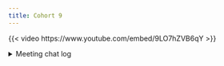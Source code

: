 ```yaml
---
title: Cohort 9
---
```


{{< video https://www.youtube.com/embed/9LO7hZVB6qY >}}

<details>

<summary>Meeting chat log</summary>
```
00:03:07	Olivier Leroy:	Vintage dessert recipe
00:04:46	Olivier Leroy:	https://tenmorebites.com/2015/09/26/skunk/
00:07:34	Olivier Leroy:	https://en.wikipedia.org/wiki/Ambrosia_(fruit_salad)
00:10:37	Olivier Leroy:	start
00:12:27	Olivier Leroy:	In my mind a list is a recursive vector
00:13:41	Steffi LaZerte (she/her):	"Vectors come in two flavours: atomic vectors and lists" Chp 3 Introduction
00:13:49	Olivier Leroy:	Reacted to ""Vectors come in two..." with 👍
00:13:55	Gabby Palomo Munoz:	Reacted to ""Vectors come in two..." with 💯
00:14:32	Gabby Palomo Munoz:	There's also map_dfr or something? I think it's deprecated but it's still there... right?
00:14:58	Jeffrey Stevens:	Replying to "There's also map_dfr..."

I think it is superceded rather than deprecated.
00:15:19	Gabby Palomo Munoz:	Replying to "There's also map_dfr..."

@Jeffrey Stevens what's the difference?
00:15:44	Jeffrey Stevens:	Replying to "There's also map_dfr..."

Deprecated will eventually go away. Superceded is maintained but there is a betterr way to do it.
00:15:46	Steffi LaZerte (she/her):	Replying to "There's also map_dfr..."

Yes, but as you said, not recommended because it is confusing as it implies it acts like map_lgl etc., but it doesn't. I've never really understood it 😅
00:15:59	Gabby Palomo Munoz:	Reacted to "Deprecated will even..." with 😍
00:16:18	Derek Sollberger (he/him):	Reacted to "Deprecated will even..." with 😍
00:16:58	Gabby Palomo Munoz:	Reacted to "Yes, but as you said..." with 👍🏻
00:17:55	Steffi LaZerte (she/her):	I was so happy to learn that ~ is pronounced "twiddle" that I ran into my spouses office to share 😂
00:18:06	Olivier Leroy:	Tilda also
00:18:24	Jeffrey Stevens:	Reacted to "I was so happy to le..." with ➕
00:18:34	Derek Sollberger (he/him):	Reacted to "I was so happy to le..." with ➕
00:19:56	Steffi LaZerte (she/her):	However, using the ... is now not encouraged (map gives you a message/warning if you do, I think)
00:20:00	Olivier Leroy:	I am not an huge fan of the formula syntax, it use a lot of metaprogramming to works and I am always afraid I misunderstood it
00:20:43	Olivier Leroy:	I used that anonymous function a lot” (length(unique(x)))
00:22:02	Steffi LaZerte (she/her):	I really like the new R anonymous syntax: \(x) length(unique(x)) Still compact, but allows you to set your own argument names
00:22:38	Olivier Leroy:	Reacted to "I really like the ne..." with 👍
00:22:47	Gabby Palomo Munoz:	Replying to "I really like the ne..."

All of this is so confusing to me because is it function(x), ~, or \(x)
00:22:55	Gabby Palomo Munoz:	Replying to "I really like the ne..."

Too many ways to say the same thing. I get confused.
00:23:04	Derek Sollberger (he/him):	Reacted to "All of this is so co..." with 👍
00:23:34	Steffi LaZerte (she/her):	Replying to "I really like the ne..."

They are all equivalent, with the exception of in ~ you have to use the built-in argument names, in function(x) or \(x) you choose the argument name. I.e. you can say function(my_arg) or \(my_arg) for example.
00:25:06	Jeffrey Stevens:	I was very happy to see the explanation of . vs .x vs ..1
00:25:25	Gabby Palomo Munoz:	Replying to "I was very happy to ..."

They just lost me with ..1
00:25:30	Olivier Leroy:	Reacted to "I was very happy to ..." with 👍
00:25:59	Olivier Leroy:	Here is “.” Is the place holder ?
00:26:02	Jeffrey Stevens:	Replying to "I was very happy to ..."

. is for one argument
.x and .y are for two arguments
..1, ..2, ..3 etc are for more arguments
00:26:03	Olivier Leroy:	unsure
00:26:09	Steffi LaZerte (she/her):	Replying to "I was very happy to ..."

It's a way of referring to the arguments by position, when you might have up to n arguments. It's much more relevant with the pmap family.
00:26:25	Steffi LaZerte (she/her):	Replying to "I was very happy to ..."

..1, ..2, ..., ..n
00:27:09	Steffi LaZerte (she/her):	Replying to "Here is “.” Is the p..."

. is the argument 😅
00:27:51	Olivier Leroy:	Replying to "Here is “.” Is the p..."

Ouch
00:28:48	Olivier Leroy:	Good trial/error!
00:28:52	Steffi LaZerte (she/her):	Replying to "Here is “.” Is the p..."

Which is why we shouldn't use it... So confusing!
00:28:58	Jeffrey Stevens:	Reacted to "Good trial/error!" with ➕
00:29:02	Steffi LaZerte (she/her):	Reacted to "Good trial/error!" with ➕
00:33:14	Steffi LaZerte (she/her):	I use map() all the time, but had never heard of modify(), I'm so happy! I think I can use that a lot in future.
00:33:27	Olivier Leroy:	One quick point purrr::map is diff than base::Map
00:33:45	Steffi LaZerte (she/her):	Reacted to "One quick point purr..." with 👍🏻
00:36:14	Olivier Leroy:	powering
00:37:25	Olivier Leroy:	I did not about this one and will prob use it
00:38:43	Steffi LaZerte (she/her):	There is the furrr package which impliments parallized purrr functions
00:41:33	Steffi LaZerte (she/her):	Messages prove that it worked 😉
00:43:36	Olivier Leroy:	Useful in simulation (sadly I am not doing much of that now ..)
00:44:10	Steffi LaZerte (she/her):	I saw this usage of pmap in a conference presentation last year and it totally blew my mind 🤯
00:44:20	Olivier Leroy:	Reacted to "I saw this usage of ..." with 👍
00:44:26	Olivier Leroy:	Replying to "I saw this usage of ..."

Still blew mine
00:44:32	Steffi LaZerte (she/her):	Reacted to "Still blew mine" with 😂
00:48:22	Steffi LaZerte (she/her):	Another function that I can totally see me using that I had no idea about!!! So exciting 😁
00:52:44	Olivier Leroy:	I will be so lost between decimal . and .. (zoom is also lost and want to capitalize after .)
00:53:03	Steffi LaZerte (she/her):	ggplot(mtcars, aes(hp, mpg)) + 
  reduce2(c(8,4,2), ...)
00:53:41	Derek Sollberger (he/him):	aside: Maelle Salmon blog post with an example of `reduce`
https://masalmon.eu/2023/07/26/reduce/
00:53:48	Olivier Leroy:	Reacted to "aside: Maelle Salmon..." with 👍
00:56:24	Olivier Leroy:	Go back in time Hadley!
00:56:25	Steffi LaZerte (she/her):	Reacted to "aside: Maelle Salmon..." with 👍🏻
00:56:30	Jeffrey Stevens:	Reacted to "Go back in time Hadl..." with ➕
00:58:59	Steffi LaZerte (she/her):	Reacted to "Go back in time Hadl..." with 😂
01:00:20	Olivier Leroy:	This will look better as prettify json
01:01:03	Derek Sollberger (he/him):	(about `pluck`) Other programming languages, such as LISP, 'pop' elements out of an array instead of viewing elements
01:03:24	Steffi LaZerte (she/her):	Reacted to "(about `pluck`) Othe..." with 👍🏻
01:03:37	Olivier Leroy:	Reacted to "(about `pluck`) Othe..." with 👍
01:05:47	Derek Sollberger (he/him):	Thank you!  I am still new to functional programming in R, and this was very helpful :-)
01:05:52	Jeffrey Stevens:	Great job, Jo! This was very informative!
01:06:01	Steffi LaZerte (she/her):	Super great thanks
01:06:02	Steffi LaZerte (she/her):	!
01:06:10	Steffi LaZerte (she/her):	wonderful discussions!
01:06:12	Olivier Leroy:	End
```
</details>
